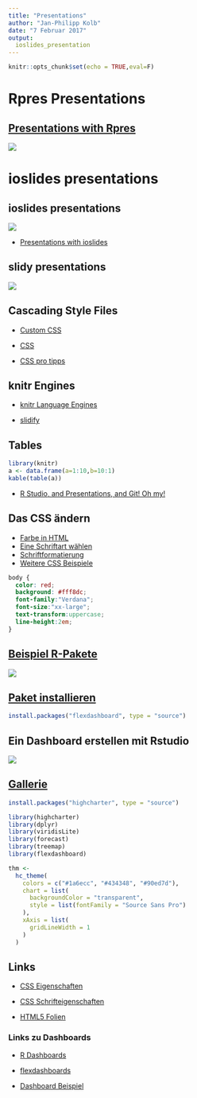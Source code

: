 ```yaml
---
title: "Presentations"
author: "Jan-Philipp Kolb"
date: "7 Februar 2017"
output:
  ioslides_presentation
---
```


```r
knitr::opts_chunk$set(echo = TRUE,eval=F)
```


# Rpres Presentations

## [Presentations with Rpres](https://rstudio-pubs-static.s3.amazonaws.com/27777_55697c3a476640caa0ad2099fe914ae5.html#/)

![](figure/Rpresentations.PNG)

# ioslides presentations

## ioslides presentations

![](figure/ioslidespres.PNG)

- [Presentations with ioslides](http://rmarkdown.rstudio.com/ioslides_presentation_format.html)


## slidy presentations

![](figure/sluidypresentations.PNG)



## Cascading Style Files

- [Custom CSS](http://rmarkdown.rstudio.com/html_document_format.html#custom_css)

- [CSS](https://en.wikipedia.org/wiki/Cascading_Style_Sheets)

- [CSS pro tipps](https://github.com/AllThingsSmitty/css-protips#use-a-css-reset)

## knitr Engines

- [knitr Language Engines](http://rmarkdown.rstudio.com/authoring_knitr_engines.html)

- [slidify](http://slidify.org/)

## Tables

```r
library(knitr)
a <- data.frame(a=1:10,b=10:1)
kable(table(a))
```

- [R Studio, and Presentations, and Git! Oh my!](https://www.r-bloggers.com/r-studio-and-presentations-and-git-oh-my/)

## Das CSS ändern

- [Farbe in HTML](http://tomheller.de/html-farben.html)
- [Eine Schriftart wählen](https://www.mediaevent.de/css/font-family.html)
- [Schriftformatierung](https://wiki.selfhtml.org/wiki/CSS/Eigenschaften/Schriftformatierung)
- [Weitere CSS Beispiele](https://www.w3.org/TR/WCAG20-TECHS/C22.html)

```css
body {
  color: red;
  background: #fff8dc;
  font-family:"Verdana";
  font-size:"xx-large";
  text-transform:uppercase;
  line-height:2em;
}
```


## [Beispiel R-Pakete](https://gallery.shinyapps.io/cran-gauge/)

![](figure/CRANdownloads.PNG)


## [Paket installieren](https://blog.rstudio.org/2016/05/17/flexdashboard-easy-interactive-dashboards-for-r/)

```r
install.packages("flexdashboard", type = "source")
```

## Ein Dashboard erstellen mit Rstudio

![](https://i2.wp.com/rmarkdown.rstudio.com/flexdashboard/images/NewRMarkdown.png?zoom=2)




## [Gallerie](http://rmarkdown.rstudio.com/gallery.html)


```r
install.packages("highcharter", type = "source")
```


```r
library(highcharter)
library(dplyr)
library(viridisLite)
library(forecast)
library(treemap)
library(flexdashboard)

thm <- 
  hc_theme(
    colors = c("#1a6ecc", "#434348", "#90ed7d"),
    chart = list(
      backgroundColor = "transparent",
      style = list(fontFamily = "Source Sans Pro")
    ),
    xAxis = list(
      gridLineWidth = 1
    )
  )

```

## Links

- [CSS Eigenschaften](https://wiki.selfhtml.org/wiki/CSS/Eigenschaften/Schriftformatierung/font-size)

- [CSS Schrifteigenschaften](https://wiki.selfhtml.org/wiki/CSS/Eigenschaften/Schriftformatierung)

- [HTML5 Folien](http://bashooka.com/coding/html-css-based-presentation-slides/)


### Links zu Dashboards

- [R Dashboards](https://plot.ly/r/dashboard/)
- [flexdashboards](https://blog.rstudio.org/2016/05/17/flexdashboard-easy-interactive-dashboards-for-r/)

- [Dashboard Beispiel](https://beta.rstudioconnect.com/jjallaire/htmlwidgets-highcharter/htmlwidgets-highcharter.html)
